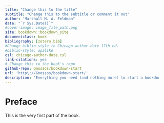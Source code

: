 ```yaml
--- 
title: "Change this to the title"
subtitle: "Change this to the subtitle or comment it out"
author: "Marshall M. A. Feldman"
date: "`r Sys.Date()`"
#cover-image: image_file_path.png
site: bookdown::bookdown_site
documentclass: book
bibliography: [zotero.bib]
#Change biblio style to Chicago author-date 17th ed.
#biblio-style: apalike
csl: chicago-author-date.csl
link-citations: yes
# Change this to the book's repo
github-repo: Gnossos/bookdown-start
url: 'http\://Gnossos/bookdown-start/'
description: "Everything you need (and nothing more) to start a bookdown book."
---
```


# Preface {-}

This is the very first part of the book.
